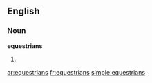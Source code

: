 ==English==
===Noun===
'''equestrians'''

#{{plural of|[[equestrian]]}}

[[ar:equestrians]]
[[fr:equestrians]]
[[simple:equestrians]]